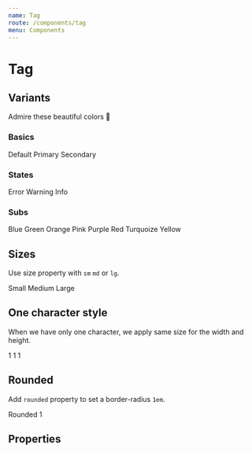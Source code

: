 ```yaml
---
name: Tag
route: /components/tag
menu: Components
---
```



# Tag

## Variants

Admire these beautiful colors 💅

### Basics

<Playground>
  <Tag>Default</Tag>
  <Tag variant="primary">Primary</Tag>
  <Tag variant="secondary">Secondary</Tag>
</Playground>

### States

<Playground>
  <Tag variant="error">Error</Tag>
  <Tag variant="warning">Warning</Tag>
  <Tag variant="info">Info</Tag>
</Playground>

### Subs

<Playground>
  <Tag variant="blue">Blue</Tag>
  <Tag variant="green">Green</Tag>
  <Tag variant="orange">Orange</Tag>
  <Tag variant="pink">Pink</Tag>
  <Tag variant="purple">Purple</Tag>
  <Tag variant="red">Red</Tag>
  <Tag variant="turquoize">Turquoize</Tag>
  <Tag variant="yellow">Yellow</Tag>
</Playground>

## Sizes

Use size property with `sm` `md` or `lg`.

<Playground>
  <Tag size="sm">Small</Tag>
  <Tag size="md">Medium</Tag>
  <Tag size="lg">Large</Tag>
</Playground>

## One character style

When we have only one character, we apply same size for the width and height.

<Playground>
  <Tag size="sm">1</Tag>
  <Tag size="md">1</Tag>
  <Tag size="lg">1</Tag>
</Playground>

## Rounded

Add `rounded` property to set a border-radius `1em`.

<Playground>
  <Tag size="lg" rounded>
    Rounded
  </Tag>
  <Tag size="lg" rounded>
    1
  </Tag>
</Playground>

## Properties

<Props of={Tag} />
